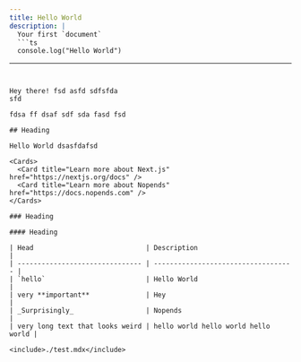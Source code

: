 ```yaml
---
title: Hello World
description: |
  Your first `document`
  ```ts
  console.log("Hello World")
  ```
---
```


Hey there! fsd asfd sdfsfda
sfd

fdsa ff dsaf sdf sda fasd fsd

## Heading

Hello World dsasfdafsd

<Cards>
  <Card title="Learn more about Next.js" href="https://nextjs.org/docs" />
  <Card title="Learn more about Nopends" href="https://docs.nopends.com" />
</Cards>

### Heading

#### Heading

| Head                            | Description                         |
| ------------------------------- | ----------------------------------- |
| `hello`                         | Hello World                         |
| very **important**              | Hey                                 |
| _Surprisingly_                  | Nopends                            |
| very long text that looks weird | hello world hello world hello world |

<include>./test.mdx</include>
